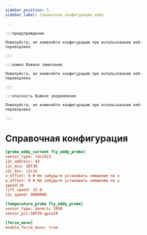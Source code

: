 ```yaml
---
sidebar_position: 5
sidebar_label: Справочная конфигурация eddy

---
```


    :::предупреждение

    Пожалуйста, не изменяйте конфигурацию при использовании веб-переводчика

    :::

    :::важно Важное замечание

    Пожалуйста, не изменяйте конфигурацию при использовании веб-переводчика

    :::

    :::опасность Важное уведомление

    Пожалуйста, не изменяйте конфигурацию при использовании веб-переводчика

    :::

# Справочная конфигурация

```cfg
[probe_eddy_current fly_eddy_probe]
sensor_type: ldc1612
i2c_address: 43
i2c_mcu: SHT36
i2c_bus: i2c1e
x_offset: 0 # Не забудьте установить смещение по x
y_offset: 0 # Не забудьте установить смещение по y
speed:10
lift_speed: 15.0
i2c_speed: 4000000

[temperature_probe fly_eddy_probe]
sensor_type: Generic 3950
sensor_pin:SHT36:gpio28

[force_move]
enable_force_move: true
```
